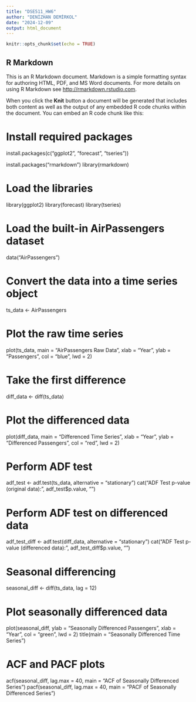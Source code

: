 ---
title: "DSE511_HW6"
author: "DENİZHAN DEMİRKOL"
date: "2024-12-09"
output: html_document
---

```{r setup, include=FALSE}
knitr::opts_chunk$set(echo = TRUE)
```

## R Markdown

This is an R Markdown document. Markdown is a simple formatting syntax for authoring HTML, PDF, and MS Word documents. For more details on using R Markdown see <http://rmarkdown.rstudio.com>.

When you click the **Knit** button a document will be generated that includes both content as well as the output of any embedded R code chunks within the document. You can embed an R code chunk like this:

# Install required packages
install.packages(c("ggplot2", "forecast", "tseries"))

install.packages("rmarkdown")
library(rmarkdown)


# Load the libraries
library(ggplot2)
library(forecast)
library(tseries)

# Load the built-in AirPassengers dataset
data("AirPassengers")

# Convert the data into a time series object
ts_data <- AirPassengers

# Plot the raw time series
plot(ts_data, main = "AirPassengers Raw Data", xlab = "Year", ylab = "Passengers", col = "blue", lwd = 2)

# Take the first difference
diff_data <- diff(ts_data)

# Plot the differenced data
plot(diff_data, main = "Differenced Time Series", xlab = "Year", ylab = "Differenced Passengers", col = "red", lwd = 2)

# Perform ADF test
adf_test <- adf.test(ts_data, alternative = "stationary")
cat("ADF Test p-value (original data):", adf_test$p.value, "\n")


# Perform ADF test on differenced data
adf_test_diff <- adf.test(diff_data, alternative = "stationary")
cat("ADF Test p-value (differenced data):", adf_test_diff$p.value, "\n")

# Seasonal differencing
seasonal_diff <- diff(ts_data, lag = 12)

# Plot seasonally differenced data
plot(seasonal_diff, ylab = "Seasonally Differenced Passengers", xlab = "Year", col = "green", lwd = 2)
title(main = "Seasonally Differenced Time Series")

# ACF and PACF plots
acf(seasonal_diff, lag.max = 40, main = "ACF of Seasonally Differenced Series")
pacf(seasonal_diff, lag.max = 40, main = "PACF of Seasonally Differenced Series")

